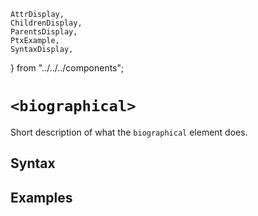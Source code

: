     AttrDisplay,
    ChildrenDisplay,
    ParentsDisplay,
    PtxExample,
    SyntaxDisplay,
} from "../../../components";

# `<biographical>`

Short description of what the `biographical` element does.

## Syntax

<SyntaxDisplay name="biographical" />

## Examples

    